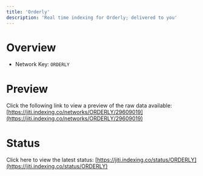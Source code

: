 ```yaml
---
title: 'Orderly'
description: 'Real time indexing for Orderly; delivered to you'
---
```


# Overview
- Network Key: `ORDERLY`

# Preview
Click the following link to view a preview of the raw data available: [https://jiti.indexing.co/networks/ORDERLY/29609019](https://jiti.indexing.co/networks/ORDERLY/29609019)

# Status
Click here to view the latest status: [https://jiti.indexing.co/status/ORDERLY](https://jiti.indexing.co/status/ORDERLY)
